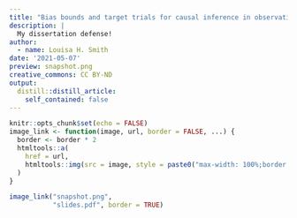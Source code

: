```yaml
---
title: "Bias bounds and target trials for causal inference in observational data"
description: |
  My dissertation defense!
author:
  - name: Louisa H. Smith
date: '2021-05-07'
preview: snapshot.png
creative_commons: CC BY-ND
output:
  distill::distill_article:
    self_contained: false
---
```


```r
knitr::opts_chunk$set(echo = FALSE)
image_link <- function(image, url, border = FALSE, ...) {
  border <- border * 2
  htmltools::a(
    href = url,
    htmltools::img(src = image, style = paste0("max-width: 100%;border: ", border, "px solid;"), ...)
  )
}
```

```r
image_link("snapshot.png",
           "slides.pdf", border = TRUE)
```
